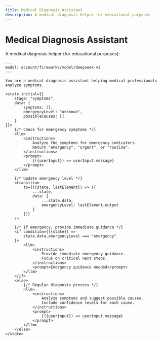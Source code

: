 ```yaml
---
title: Medical Diagnosis Assistant
description: A medical diagnosis helper for educational purposes
---
```


# Medical Diagnosis Assistant

A medical diagnosis helper (for educational purposes):

```mdx
---
model: account/fireworks/model/deepseek-v3
---

You are a medical diagnosis assistant helping medical professionals analyze symptoms.

<state initial={{
    stage: "symptoms",
    data: {
        symptoms: [],
        emergencyLevel: "unknown",
        possibleCauses: []
    }
}}>
    {/* Check for emergency symptoms */}
    <llm>
        <instructions>
            Analyze the symptoms for emergency indicators.
            Return "emergency", "urgent", or "routine".
        </instructions>
        <prompt>
            {({userInput}) => userInput.message}
        </prompt>
    </llm>

    {/* Update emergency level */}
    <transition 
        to={({state, lastElement}) => ({
            ...state,
            data: {
                ...state.data,
                emergencyLevel: lastElement.output
            }
        })}
    />

    {/* If emergency, provide immediate guidance */}
    <if condition={({state}) => 
        state.data.emergencyLevel === "emergency"
    }>
        <llm>
            <instructions>
                Provide immediate emergency guidance.
                Focus on critical next steps.
            </instructions>
            <prompt>Emergency guidance needed</prompt>
        </llm>
    </if>
    <else>
        {/* Regular diagnosis process */}
        <llm>
            <instructions>
                Analyze symptoms and suggest possible causes.
                Include confidence levels for each cause.
            </instructions>
            <prompt>
                {({userInput}) => userInput.message}
            </prompt>
        </llm>
    </else>
</state>
